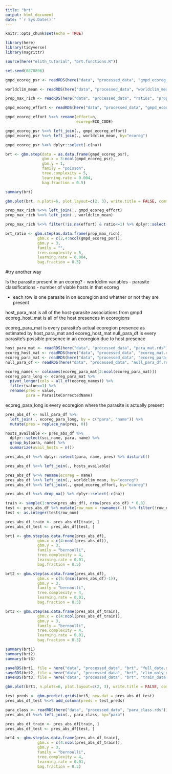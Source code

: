 ```yaml
---
title: "brt"
output: html_document
date: "`r Sys.Date()`"
---
```


```r
knitr::opts_chunk$set(echo = TRUE)
```

```r
library(here)
library(tidyverse)
library(magrittr)

source(here("elith_tutorial", "brt.functions.R"))

set.seed(8878896)
```

```r
gmpd_ecoreg_psr <- readRDS(here("data", "processed_data", "gmpd_ecoreg_psr.rds"))

worldclim_mean <- readRDS(here("data", "processed_data", "worldclim_mean.rds"))

prop_max_rich <- readRDS(here("data", "processed_data", "ratios", "prop_max_rich_ecoreg.rds"))

gmpd_ecoreg_effort <- readRDS(here("data", "processed_data", "gmpd_ecoreg_effort.rds"))
```

```r
gmpd_ecoreg_effort %<>% rename(effort=n,
                               ecoreg=ECO_CODE)
```

```r
gmpd_ecoreg_psr %<>% left_join(., gmpd_ecoreg_effort)
gmpd_ecoreg_psr %<>% left_join(., worldclim_mean, by="ecoreg")

gmpd_ecoreg_psr %<>% dplyr::select(-c(na))


```

```r
brt <- gbm.step(data = as.data.frame(gmpd_ecoreg_psr), 
                gbm.x = 3:ncol(gmpd_ecoreg_psr), 
                gbm.y = 1, 
                family = "poisson", 
                tree.complexity = 5, 
                learning.rate = 0.004, 
                bag.fraction = 0.5)
```

```r
summary(brt)
```

```r
gbm.plot(brt, n.plots=6, plot.layout=c(2, 3), write.title = FALSE, common.scale = T)
```






```r
prop_max_rich %<>% left_join(., gmpd_ecoreg_effort)
prop_max_rich %<>% left_join(., worldclim_mean)

prop_max_rich %<>% filter(!is.na(effort) & ratio<=1) %>% dplyr::select(-c(na, para.x, para.y))


```

```r
brt_ratio <- gbm.step(as.data.frame(prop_max_rich), 
              gbm.x = c(2,4:ncol(gmpd_ecoreg_psr)), 
              gbm.y = 3, 
              family = "", 
              tree.complexity = 5, 
              learning.rate = 0.004, 
              bag.fraction = 0.5)
```

#try another way

Is the parasite present in an ecoreg?
 - worldclim variables
 - parasite classifications
 - number of viable hosts in that ecoreg
 
 - each row is one parasite in on ecoregion and whether or not they are present

host_para_mat is all of the host-parasite associations from gmpd
ecoreg_host_mat is all of the host presences in ecoregions

ecoreg_para_mat is every parasite's actual ecoregion presence as estimated by host_para_mat and ecoreg_host_mat
null_para_df is every parasite's possible presence in an ecoregion due to host presence

```r
host_para_mat <- readRDS(here("data", "processed_data", "para_mat.rds"))
ecoreg_host_mat <- readRDS(here("data", "processed_data", "ecoreg_mat.rds"))
ecoreg_para_mat <- readRDS(here("data", "processed_data", "ecoreg_para_mat.rds"))
null_para_df <- readRDS(here("data", "processed_data", "null_para_df.rds"))
```

```r
ecoreg_names <- colnames(ecoreg_para_mat[2:ncol(ecoreg_para_mat)])
ecoreg_para_long <- ecoreg_para_mat %>% 
  pivot_longer(cols = all_of(ecoreg_names)) %>%
  filter(value==1) %>%
  rename(pres = value,
         para = ParasiteCorrectedName)
```

ecoreg_para_long is every ecoregion where the parasite is actually present

```r
pres_abs_df <- null_para_df %>% 
  left_join(., ecoreg_para_long, by = c("para", "name")) %>%
  mutate(pres = replace_na(pres, 0))

hosts_available <- pres_abs_df %>% 
  dplyr::select(sci_name, para, name) %>% 
  group_by(para, name) %>% 
  summarize(avail_hosts = n())

pres_abs_df %<>% dplyr::select(para, name, pres) %>% distinct()

pres_abs_df %<>% left_join(., hosts_available)
```

```r
pres_abs_df %<>% rename(ecoreg = name)
pres_abs_df %<>% left_join(., worldclim_mean, by="ecoreg")
pres_abs_df %<>% left_join(., gmpd_ecoreg_effort, by="ecoreg")
```

```r
pres_abs_df %<>% drop_na() %>% dplyr::select(-c(na))
```

```r
train <- sample(1:nrow(pres_abs_df), nrow(pres_abs_df) * 0.8)
test <- pres_abs_df %>% mutate(row_num = rownames(.)) %>% filter(!row_num %in% train) %>% dplyr::select(row_num)
test <- as.integer(test$row_num)

pres_abs_df_train <- pres_abs_df[train, ]
pres_abs_df_test <- pres_abs_df[test, ]
```


```r
brt1 <- gbm.step(as.data.frame(pres_abs_df), 
              gbm.x = c(4:ncol(pres_abs_df)), 
              gbm.y = 3, 
              family = "bernoulli", 
              tree.complexity = 4, 
              learning.rate = 0.01, 
              bag.fraction = 0.5)

brt2 <- gbm.step(as.data.frame(pres_abs_df), 
              gbm.x = c(5:(ncol(pres_abs_df)-1)), 
              gbm.y = 3, 
              family = "bernoulli", 
              tree.complexity = 4, 
              learning.rate = 0.01, 
              bag.fraction = 0.5)

brt3 <- gbm.step(as.data.frame(pres_abs_df_train), 
              gbm.x = c(4:ncol(pres_abs_df_train)), 
              gbm.y = 3, 
              family = "bernoulli", 
              tree.complexity = 4, 
              learning.rate = 0.01, 
              bag.fraction = 0.5)
```

```r
summary(brt1)
summary(brt2)
summary(brt3)

saveRDS(brt1, file = here("data", "processed_data", "brt", "full_data.rds"))
saveRDS(brt2, file = here("data", "processed_data", "brt", "clim_only_data.rds"))
saveRDS(brt3, file = here("data", "processed_data", "brt", "train_data.rds"))
```

```r
gbm.plot(brt1, n.plots=6, plot.layout=c(2, 3), write.title = FALSE, common.scale = T, main = )
```


```r
test_preds <- gbm.predict.grids(brt3, new.dat = pres_abs_df_test)
pres_abs_df_test %<>% add_column(preds = test_preds)

```




```r
para_class <- readRDS(here("data", "processed_data", "para_class.rds"))
pres_abs_df %<>% left_join(., para_class, by="para")
```

```r
pres_abs_df_train <- pres_abs_df[train, ]
pres_abs_df_test <- pres_abs_df[test, ]

brt4 <- gbm.step(as.data.frame(pres_abs_df_train), 
              gbm.x = c(4:ncol(pres_abs_df_train)), 
              gbm.y = 3, 
              family = "bernoulli", 
              tree.complexity = 4, 
              learning.rate = 0.01, 
              bag.fraction = 0.5)
```











